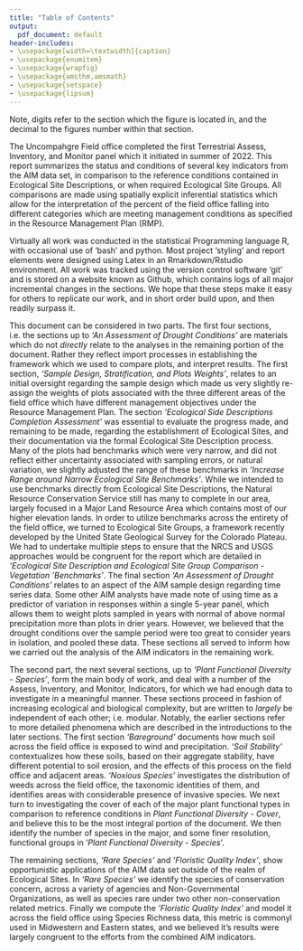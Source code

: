 ```yaml
---
title: "Table of Contents"
output:
  pdf_document: default
header-includes:
- \usepackage[width=\textwidth]{caption}
- \usepackage{enumitem}
- \usepackage{wrapfig}
- \usepackage{amsthm,amsmath}
- \usepackage{setspace}
- \usepackage{lipsum}
---
```


\vspace{-1cm}

\begin{enumerate}
    \item Table of Contents \dotfill 1
    \item List of Figures \dotfill 2
    \item List of Tables \dotfill 3
    \item List of Acronyms \dotfill 4
    \item Abstract \dotfill 5
    \item Introduction \dotfill 6
    \item 1) Sample Design, Stratification, and Plots Weights \dotfill 3
    \item 2) Ecological Side Descriptions Completion Assessment \dotfill pp
    \item 3) Increase Range around Narrow Ecological Site Benchmarks \dotfill pp
    \item 4) Ecological Site Description and Ecological Site Group Comparison - Vegetation 'Benchmarks' \dotfill pp
    \item 5) An Assessment of Drought Conditions \dotfill 4 pp
    \item 6) An overview of the Analytical Sections \dotfill 5 pp
    \item 7) Bare ground \dotfill 6 pp
    \item 8) Soil Stability \dotfill 7 pp
    \item 9) Noxious Species \dotfill pp
    \item 10) Plant Functional Diversity - Cover \dotfill pp
    \item 11) Plant Functional Diversity - Species \dotfill pp
    \item 12) Rare Species \dotfill pp
    \item 13) Floristic Quality Index \dotfill pp
    \item 14) Glossary \dotfill pp
    \item 15) Acknowledgements \dotfill pp
\end{enumerate} 


\newpage
\begin{center}
{\section{List of Figures}} 
\end{center}

\begin{enumerate}
    \item \textbf{Figure 1.1} All AIM plots sampled in the field office  \dotfill xx
    \item \textbf{Figure 1.2} AIM plots sampled near Dominguez-Escalente NCA \dotfill xx
    \item \textbf{Figure 1.3} AIM plots sampled near Gunnison-Gorge NCA \dotfill xx
    \item \textbf{Figure 1.4} Summary of Plot Sampling Effort and Plot Fates \dotfill xx
    \item \textbf{Figure 2.1} Number of AIM plots per Ecological Site \dotfill xx
    \item \textbf{Figure 2.2} Number of plots which have Quantitative Benchmarks \dotfill xx
    \item \textbf{Figure 3.1} Imputed Ranges Around Mean Values \dotfill xx
    \item \textbf{Figure 3.2} Estimates of Ranges of Quantitative Benchmarks \dotfill xx
    \item \textbf{Figure 4.1} Proportion of Plots mapped to their Ecological Site Groups \dotfill xx
    \item \textbf{Figure 4.2} Initial Relationship Between Field Verified ESD and ESG extracted from the gridded surface \dotfill xx
    \item \textbf{Figure 4.3} Relationships Between ESDs and ESGs midway through the cleaning process \dotfill xx
    \item \textbf{Figure 4.4} Relationship between ESDs and ESGs at end of classification process \dotfill xx
    \item \textbf{Figure 4.5} Mean Benchmarks ESD and ESG \dotfill xx
    \item \textbf{Figure 4.6} Distribution of Percent Covers \dotfill xx
    \item \textbf{Figure 5.1} Stylized topographic map of the area of analysis \dotfill xx
    \item \textbf{Figure 5.2} SPEI of the Uncompahgre Field Office Area \dotfill xx
    \item \textbf{Figure 5.3} Drought Status of the Uncompahgre Field Office Area \dotfill xx
    \item \textbf{Figure 7.1} Predicting Bare ground from Foliar Cover \dotfill xx
    \item \textbf{Figure 7.2} ESD and ESG derived Benchmarks [bare ground] \dotfill xx
    \item \textbf{Figure 7.3} Bare ground \dotfill xx
    \item \textbf{Figure 7.4} Land Meeting Benchmarks (Bare Ground) \dotfill xx
    \item \textbf{Figure 8.1} \dotfill xx
    \item \textbf{Figure 8.1} Estimates of Median Soil Stability \dotfill xx
    \item \textbf{Figure 8.2} Land Meeting Benchmarks (Soil Stability) \dotfill xx
    \item \textbf{Figure 9.1} Composite "Invasive Index" \dotfill xx
    \item \textbf{Figure 9.2} Invasive Species Index \dotfill xx
    \item \textbf{Figure 9.3} Invasive Species in the NE Field Office \dotfill xx
    \item \textbf{Figure 9.4} Land Meeting Benchmarks (Invasive Species) \dotfill xx
    \item \textbf{Figure 10.1} Validation of Calculations \dotfill xx
    \item \textbf{Figure 10.2} Forb Cover [Benchmarks] \dotfill xx
    \item \textbf{Figure 10.3} Shrub Cover [Benchmarks] \dotfill xx
    \item \textbf{Figure 10.4} Tree Cover [Benchmarks] \dotfill xx
    \item \textbf{Figure 10.5} Grass Cover [Benchmarks] \dotfill xx  
    \item \textbf{Figure 10.6} Proportion of Plots Meeting Benchmark \dotfill xx  
    \item \textbf{Figure 10.7} Total area of each stratum and the overall status of benchmarks \dotfill xx
    \item \textbf{Figure 11.1} Number of Species per Functional Group across ESD \dotfill xx  
    \item \textbf{Figure 11.2} Number of Species Observed per Coarse Functional Group \dotfill xx  
    
    Stylized topographic map of the area of analysis
\end{enumerate} 

Note, digits refer to the section which the figure is located in, and the decimal to the figures number within that section. 

\newpage
\begin{center}
{\section{List of Tables}} 
\end{center}

\begin{enumerate}
    \item \textbf{Table  1.1} Original Sample Design for the Entire Sample Frame \dotfill xx
    \item \textbf{Table  1.2} Realized Weighted Sample Design for the Entire Sample Frame  \dotfill xx
    \item \textbf{Table  1.3} Original Sample Design for Areas of Critical Environmental Concern and Wilderness Study Areas \dotfill xx
    \item \textbf{Table  1.4} Number of Plots Drawn per ACEC  \dotfill xx
    \item \textbf{Table  1.5} Realized Weighted Sample Design for the Entire Sample Frame  \dotfill xx
    \item \textbf{Table  1.6} Original Sample Design for Dominguez-Escalante National Monument \dotfill xx
    \item \textbf{Table  1.7} Realized Weighted Sample Design for the Entire Sample Frame \dotfill xx
    \item \textbf{Table  1.8} Original Sample Design for Gunnison Gorge National Monument \dotfill xx
    \item \textbf{Table  3.1} Variation of Benchmarks \dotfill xx
    \item \textbf{Table  5.1} Variables to calculate Potential Evaporation via the Penman-Montieth equation \dotfill xx
    \item \textbf{Table  5.2} SPI Values Interpretation  \dotfill xx
    \item \textbf{Table 10.1} Land Meeting Benchmarks by Administrative Unit \dotfill xx
    
\end{enumerate} 

\newpage
\begin{center}
{\section{List of Acronyms}} 
\end{center}

\begin{doublespacing}

\textbf{ACEC} Area of Critical Environmental Concern   \\  
\textbf{AIM} Terrestrial Assess, Inventory, and Monitor  \\   
\textbf{BLM} Bureau of Land Management   \\
\textbf{DEM} Digital Elevation Model  \\
\textbf{ES}  Ecological Site  \\
\textbf{ESD} Ecological Site Description  \\
\textbf{ESG} Ecological Site Group   \\
\textbf{MLRA} Major Land Resource Area   \\
\textbf{NCA}  National Conservation Area   \\
\textbf{NOC}  National Operations Center   \\
\textbf{NGO}  Non-Governmental Organization  \\ 
\textbf{NPS} National Park Service    \\
\textbf{NRCS} National Resource Conservation Service \\   
\textbf{RMP}  Resource Management Plan   \\
\textbf{USFS} United States Forest Service  \\       
\textbf{USGS}  United States Geological Survey \\     
\textbf{WSA} Wilderness Study Area  \\

\end{doublespacing}

\newpage
\begin{center}
{\section{Abstract}} 
\end{center}

The Uncompahgre Field office completed the first Terrestrial Assess, Inventory, and Monitor panel which it initiated in summer of 2022. This report summarizes the status and conditions of several key indicators from the AIM data set, in comparison to the reference conditions contained in Ecological Site Descriptions, or when required Ecological Site Groups. All comparisons are made using spatially explicit inferential statistics which allow for the interpretation of the percent of the field office falling into different categories which are meeting management conditions as specified in the Resource Management Plan (RMP).

Virtually all work was conducted in the statistical Programming language R, with occasional use of 'bash' and python. Most project 'styling' and report elements were designed using Latex in an Rmarkdown/Rstudio environment. All work was tracked using the version control software 'git' and is stored on a website known as Github, which contains logs of all major incremental changes in the sections. We hope that these steps make it easy for others to replicate our work, and in short order build upon, and then readily surpass it.

\newpage
\begin{center}
{\section{Introduction}}
\end{center}

This document can be considered in two parts. The first four sections, i.e. the sections up to *'An Assessment of Drought Conditions'* are materials which do not *directly* relate to the analyses in the remaining portion of the document. Rather they reflect import processes in establishing the framework which we used to compare plots, and interpret results. The first section, *'Sample Design, Stratification, and Plots Weights'*, relates to an initial oversight regarding the sample design which made us very slightly re-assign the weights of plots associated with the three different areas of the field office which have different management objectives under the Resource Management Plan. The section *'Ecological Side Descriptions Completion Assessment'* was essential to evaluate the progress made, and remaining to be made, regarding the establishment of Ecological Sites, and their documentation via the formal Ecological Site Description process. Many of the plots had benchmarks which were very narrow, and did not reflect either uncertainty associated with sampling errors, or natural variation, we slightly adjusted the range of these benchmarks in *'Increase Range around Narrow Ecological Site Benchmarks'*. While we intended to use benchmarks directly from Ecological Site Descriptions, the Natural Resource Conservation Service still has many to complete in our area, largely focused in a Major Land Resource Area which contains most of our higher elevation lands. In order to utilize benchmarks across the entirety of the field office, we turned to Ecological Site Groups, a framework recently developed by the United State Geological Survey for the Colorado Plateau. We had to undertake multiple steps to ensure that the NRCS and USGS approaches would be congruent for the report which are detailed in *'Ecological Site Description and Ecological Site Group Comparison - Vegetation 'Benchmarks'*. The final section *'An Assessment of Drought Conditions'* relates to an aspect of the AIM sample design regarding time series data. Some other AIM analysts have made note of using time as a predictor of variation in responses within a single 5-year panel, which allows them to weight plots sampled in years with normal of above normal precipitation more than plots in drier years. However, we believed that the drought conditions over the sample period were too great to consider years in isolation, and pooled these data. These sections all served to inform how we carried out the analysis of the AIM indicators in the remaining work.

The second part, the next several sections, up to *'Plant Functional Diversity - Species'*, form the main body of work, and deal with a number of the Assess, Inventory, and Monitor, Indicators, for which we had enough data to investigate in a meaningful manner. These sections proceed in fashion of increasing ecological and biological complexity, but are written to *largely* be independent of each other; i.e. modular. Notably, the earlier sections refer to more detailed phenomena which are described in the introductions to the later sections. The first section *'Bareground'* documents how much soil across the field office is exposed to wind and precipitation. *'Soil Stability'* contextualizes how these soils, based on their aggregate stability, have different potential to soil erosion, and the effects of this process on the field office and adjacent areas. *'Noxious Species'* investigates the distribution of weeds across the field office, the taxonomic identities of them, and identifies areas with considerable presence of invasive species. We next turn to investigating the cover of each of the major plant functional types in comparison to reference conditions in *Plant Functional Diversity - Cover*, and believe this to be the most integral portion of the document. We then identify the number of species in the major, and some finer resolution, functional groups in '*Plant Functional Diversity - Species*'. 

The remaining sections, *'Rare Species'* and *'Floristic Quality Index'*, show opportunistic applications of the AIM data set outside of the realm of Ecological Sites. In *'Rare Species'* we identify the species of conservation concern, across a variety of agencies and Non-Governmental Organizations, as well as species rare under two other non-conservation related metrics. Finally we compute the *'Floristic Quality Index'* and model it across the field office using Species Richness data, this metric is commonyl used in Midwestern and Eastern states, and we believed it's results were largely congruent to the efforts from the combined AIM indicators. 
